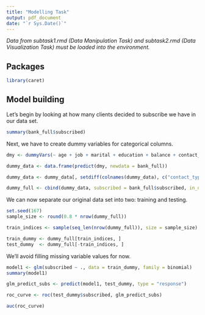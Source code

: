```yaml
---
title: "Modelling Task"
output: pdf_document
date: "`r Sys.Date()`"
---
```


*Data from subtask1.rmd (Data Manipulation Task) and subtask2.rmd (Data Visualization Task) must be loaded into the environment.*

## Packages

```r
library(caret)
```

## Model building

Let's begin by looking at how many clients decided to subscribe we have in our data set.

```r
summary(bank_full$subscribed)
```

Next, we have to create dummy variables for categorical columns.

```r
dmy <- dummyVars(~ age + job + marital + education + balance + contact_type + day + month + campaign + pdays + previous + poutcome + trans_balance, data = bank_full[ , names(bank_full) != "subscribed"])

dummy_data <- data.frame(predict(dmy, newdata = bank_full))

dummy_data <- dummy_data[, setdiff(colnames(dummy_data), c("contact_type.unknown", "job.unknown", "month.jan", "marital.single", "education.unknown", "poutcome.unknown"))]

dummy_full <- cbind(dummy_data, subscribed = bank_full$subscribed, in_default = bank_full$in_default, housing_loan = bank_full$housing_loan, personal_loan = bank_full$personal_loan)
```

We can now separate our original data set into two: training and testing.

```r
set.seed(167)
sample_size <- round(0.8 * nrow(dummy_full))

train_indices <- sample(seq_len(nrow(dummy_full)), size = sample_size)

train_dummy <- dummy_full[train_indices, ]
test_dummy  <- dummy_full[-train_indices, ]
```

We'll avoid filling missing variable values for now.

```r
model1 <- glm(subscribed ~ ., data = train_dummy, family = binomial)
summary(model1)
```

```r
glm_predict_subs <- predict(model1, test_dummy, type = "response")

roc_curve <- roc(test_dummy$subscribed, glm_predict_subs)

auc(roc_curve)
```
